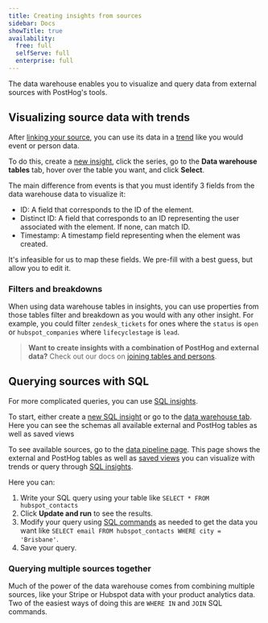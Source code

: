 ```yaml
---
title: Creating insights from sources
sidebar: Docs
showTitle: true
availability:
  free: full
  selfServe: full
  enterprise: full
---
```



The data warehouse enables you to visualize and query data from external sources with PostHog's tools.

## Visualizing source data with trends

After [linking your source](/docs/cdp/sources), you can use its data in a [trend](/docs/product-analytics/trends) like you would event or person data. 

To do this, create a [new insight](https://us.posthog.com/insights/new), click the series, go to the **Data warehouse tables** tab, hover over the table you want, and click **Select**.

<ProductScreenshot
  imageLight="https://res.cloudinary.com/dmukukwp6/image/upload/trend_light_9b29b1c254.png" 
  imageDark="https://res.cloudinary.com/dmukukwp6/image/upload/trend_dark_77178b53cb.png"
  alt="Selecting a data warehouse table in a trend" 
  classes="rounded"
/>

The main difference from events is that you must identify 3 fields from the data warehouse data to visualize it:

- ID: A field that corresponds to the ID of the element. 
- Distinct ID: A field that corresponds to an ID representing the user associated with the element. If none, can match ID.
- Timestamp: A timestamp field representing when the element was created.
 
It's infeasible for us to map these fields. We pre-fill with a best guess, but allow you to edit it.

### Filters and breakdowns

When using data warehouse tables in insights, you can use properties from those tables filter and breakdown as you would with any other insight. For example, you could filter `zendesk_tickets` for ones where the `status` is `open` or `hubspot_companies` where `lifecyclestage` is `lead`.

<ProductScreenshot
  imageLight="https://res.cloudinary.com/dmukukwp6/image/upload/bd_light_989c851f4b.png" 
  imageDark="https://res.cloudinary.com/dmukukwp6/image/upload/bd_dark_ef8b5baf43.png"
  alt="Filtering and breaking down data warehouse data" 
  classes="rounded"
/>

> **Want to create insights with a combination of PostHog and external data?** Check out our docs on [joining tables and persons](/docs/data-warehouse/join).

## Querying sources with SQL

For more complicated queries, you can use [SQL insights](/docs/product-analytics/sql). 

To start, either create a [new SQL insight](https://us.posthog.com/insights/new) or go to the [data warehouse tab](https://us.posthog.com/data-warehouse). Here you can see the schemas all available external and PostHog tables as well as saved views

To see available sources, go to the [data pipeline page](https://us.posthog.com/pipeline/sources). This page shows the external and PostHog tables as well as [saved views](/docs/data-warehouse/views) you can visualize with trends or query through [SQL insights](/docs/product-analytics/sql).

<ProductScreenshot
  imageLight="https://res.cloudinary.com/dmukukwp6/image/upload/d_light_3c5561008b.png" 
  imageDark="https://res.cloudinary.com/dmukukwp6/image/upload/d_dark_767067055d.png"
  alt="Data warehouse tab in PostHog app" 
  classes="rounded"
/>

Here you can:

1. Write your SQL query using your table like `SELECT * FROM hubspot_contacts`
2. Click **Update and run** to see the results.
3. Modify your query using [SQL commands](/docs/product-analytics/sql) as needed to get the data you want like `SELECT email FROM hubspot_contacts WHERE city = 'Brisbane'`.
4. Save your query.

<ProductScreenshot
  imageLight={QueryLight} 
  imageDark={QueryDark} 
  alt="Querying a source in PostHog" 
  classes="rounded"
/>

### Querying multiple sources together

Much of the power of the data warehouse comes from combining multiple sources, like your Stripe or Hubspot data with your product analytics data. Two of the easiest ways of doing this are `WHERE IN` and `JOIN` SQL commands. 


<QueryJoinExample />
